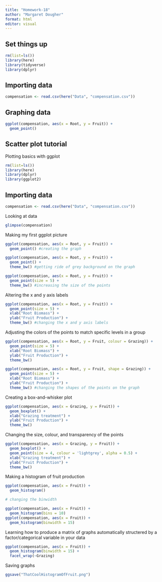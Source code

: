 ```yaml
---
title: "Homework-18"
author: "Margaret Dougher"
format: html
editor: visual
---
```


## Set things up

```r
rm(list=ls())
library(here)
library(tidyverse)
library(dplyr)
```

## Importing data

```r
compensation <- read.csv(here("Data", "compensation.csv"))
```

## Graphing data

```r
ggplot(compensation, aes(x = Root, y = Fruit)) + 
  geom_point()
```

## Scatter plot tutorial

Plotting basics with ggplot

```r
rm(list=ls())
library(here)
library(dplyr)
library(ggplot2)
```

## Importing data

```r
compensation <- read.csv(here("Data", "compensation.csv"))
```

Looking at data

```r
glimpse(compensation)
```

Making my first ggplot picture

```r
ggplot(compensation, aes(x = Root, y = Fruit)) +
  geom_point() #creating the graph 

ggplot(compensation, aes(x = Root, y = Fruit)) +
  geom_point() +
  theme_bw() #getting ride of grey background on the graph

ggplot(compensation, aes(x = Root, y = Fruit)) +
  geom_point(size = 5) +
  theme_bw() #increasing the size of the points
```

Altering the x and y axis labels

```r
ggplot(compensation, aes(x = Root, y = Fruit)) +
  geom_point(size = 5) +
  xlab("Root Biomass") +
  ylab("Fruit Production") +
  theme_bw() #changing the x and y axis labels
```

Adjusting the colors of the points to match specific levels in a group

```r
ggplot(compensation, aes(x = Root, y = Fruit, colour = Grazing)) +
  geom_point(size = 5) +
  xlab("Root Biomass") +
  ylab("Fruit Production") +
  theme_bw()

ggplot(compensation, aes(x = Root, y = Fruit, shape = Grazing)) +
  geom_point(size = 5) +
  xlab("Root Biomass") +
  ylab("Fruit Production") +
  theme_bw() #changing the shapes of the points on the graph
```

Creating a box-and-whisker plot

```r
ggplot(compensation, aes(x = Grazing, y = Fruit)) +
  geom_boxplot() +
  xlab("Grazing treatment") +
  ylab("Fruit Production") +
  theme_bw()
```

Changing the size, colour, and transparency of the points

```r
ggplot(compensation, aes(x = Grazing, y = Fruit)) +
  geom_boxplot() +
  geom_point(size = 4, colour = 'lightgrey', alpha = 0.5) +
  xlab("Grazing treatment") +
  ylab("Fruit Production") +
  theme_bw()
```

Making a histogram of fruit production

```r
ggplot(compensation, aes(x = Fruit)) +
  geom_histogram()

# changing the binwidth

ggplot(compensation, aes(x = Fruit)) +
  geom_histogram(bins = 10)
ggplot(compensation, aes(x = Fruit)) +
  geom_histogram(binwidth = 15)
```

Learning how to produce a matrix of graphs automatically structered by a factor/categorical variable in your data

```r
ggplot(compensation, aes(x = Fruit)) +
  geom_histogram(binwidth = 15) +
  facet_wrap(~Grazing)
```
Saving graphs

```r
ggsave("ThatCoolHistogramOfFruit.png")
```


